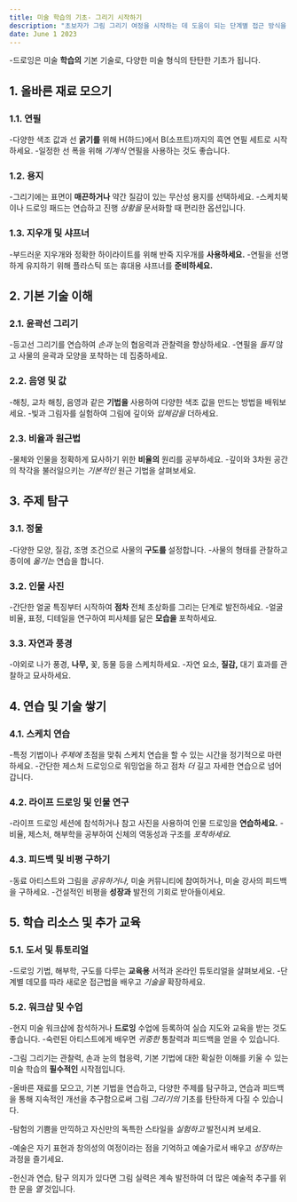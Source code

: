 ```yaml
---
title: 미술 학습의 기초- 그리기 시작하기
description: "초보자가 그림 그리기 여정을 시작하는 데 도움이 되는 단계별 접근 방식을 제공하며 필수 기술, 재료 및 연습 문제를 탐색합니다."
date: June 1 2023
---
```


-드로잉은 미술 **학습의** 기본 기술로, 다양한 미술 형식의 탄탄한 기초가 됩니다. 



## 1. 올바른 재료 모으기
### 1.1. 연필

-다양한 색조 값과 선 **굵기를** 위해 H(하드)에서 B(소프트)까지의 흑연 연필 세트로 시작하세요.
-일정한 선 폭을 위해 _기계식_ 연필을 사용하는 것도 좋습니다.
### 1.2. 용지

-그리기에는 표면이 **매끈하거나** 약간 질감이 있는 무산성 용지를 선택하세요.
-스케치북이나 드로잉 패드는 연습하고 진행 _상황을_ 문서화할 때 편리한 옵션입니다.
### 1.3. 지우개 및 샤프너

-부드러운 지우개와 정확한 하이라이트를 위해 반죽 지우개를 **사용하세요.**
-연필을 선명하게 유지하기 위해 플라스틱 또는 휴대용 샤프너를 **준비하세요.**
## 2. 기본 기술 이해
### 2.1. 윤곽선 그리기

-등고선 그리기를 연습하여 _손과_ 눈의 협응력과 관찰력을 향상하세요.
-연필을 _들지_ 않고 사물의 윤곽과 모양을 포착하는 데 집중하세요.
### 2.2. 음영 및 값

-해칭, 교차 해칭, 음영과 같은 **기법을** 사용하여 다양한 색조 값을 만드는 방법을 배워보세요.
-빛과 그림자를 실험하여 그림에 깊이와 _입체감을_ 더하세요.
### 2.3. 비율과 원근법

-물체와 인물을 정확하게 묘사하기 위한 **비율의** 원리를 공부하세요.
-깊이와 3차원 공간의 착각을 불러일으키는 _기본적인_ 원근 기법을 살펴보세요.
## 3. 주제 탐구
### 3.1. 정물

-다양한 모양, 질감, 조명 조건으로 사물의 **구도를** 설정합니다.
-사물의 형태를 관찰하고 종이에 _옮기는_ 연습을 합니다.
### 3.2. 인물 사진

-간단한 얼굴 특징부터 시작하여 **점차** 전체 초상화를 그리는 단계로 발전하세요.
-얼굴 비율, 표정, 디테일을 연구하여 피사체를 닮은 **모습을** 포착하세요.
### 3.3. 자연과 풍경

-야외로 나가 풍경, **나무,** 꽃, 동물 등을 스케치하세요.
-자연 요소, **질감,** 대기 효과를 관찰하고 묘사하세요.
## 4. 연습 및 기술 쌓기
### 4.1. 스케치 연습

-특정 기법이나 _주제에_ 초점을 맞춰 스케치 연습을 할 수 있는 시간을 정기적으로 마련하세요.
-간단한 제스처 드로잉으로 워밍업을 하고 점차 _더_ 길고 자세한 연습으로 넘어갑니다.
### 4.2. 라이프 드로잉 및 인물 연구

-라이프 드로잉 세션에 참석하거나 참고 사진을 사용하여 인물 드로잉을 **연습하세요.**
-비율, 제스처, 해부학을 공부하여 신체의 역동성과 구조를 _포착하세요._
### 4.3. 피드백 및 비평 구하기

-동료 아티스트와 그림을 _공유하거나,_ 미술 커뮤니티에 참여하거나, 미술 강사의 피드백을 구하세요.
-건설적인 비평을 **성장과** 발전의 기회로 받아들이세요.
## 5. 학습 리소스 및 추가 교육
### 5.1. 도서 및 튜토리얼

-드로잉 기법, 해부학, 구도를 다루는 **교육용** 서적과 온라인 튜토리얼을 살펴보세요.
-단계별 데모를 따라 새로운 접근법을 배우고 _기술을_ 확장하세요.
### 5.2. 워크샵 및 수업

-현지 미술 워크샵에 참석하거나 **드로잉** 수업에 등록하여 실습 지도와 교육을 받는 것도 좋습니다.
-숙련된 아티스트에게 배우면 _귀중한_ 통찰력과 피드백을 얻을 수 있습니다.


-그림 그리기는 관찰력, 손과 눈의 협응력, 기본 기법에 대한 확실한 이해를 키울 수 있는 미술 학습의 **필수적인** 시작점입니다. 

-올바른 재료를 모으고, 기본 기법을 연습하고, 다양한 주제를 탐구하고, 연습과 피드백을 통해 지속적인 개선을 추구함으로써 그림 _그리기의_ 기초를 탄탄하게 다질 수 있습니다. 

-탐험의 기쁨을 만끽하고 자신만의 독특한 스타일을 _실험하고_ 발전시켜 보세요. 

-예술은 자기 표현과 창의성의 여정이라는 점을 기억하고 예술가로서 배우고 _성장하는_ 과정을 즐기세요. 

-헌신과 연습, 탐구 의지가 있다면 그림 실력은 계속 발전하여 더 많은 예술적 추구를 위한 문을 _열_ 것입니다.